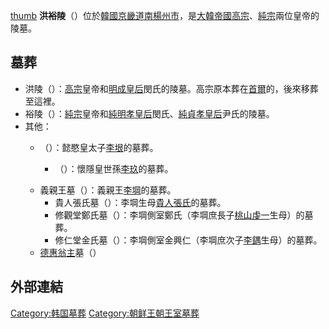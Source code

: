 {{unreferenced|time=2014-1-19}}[[文件:홍유릉_20111023.jpg|thumb]]
'''洪裕陵'''（{{lang-ko|홍유릉}}）位於[[大韓民國|韓國]][[京畿道|京畿道]][[南楊州市|南楊州市]]{{link-ko|金谷洞|금곡동 (남양주시)}}，是[[大韓帝國|大韓帝國]][[朝鮮高宗|高宗]]、[[朝鮮純宗|純宗]]兩位皇帝的陵墓。

==墓葬==
* 洪陵（{{lang|ko|홍릉}}）：[[朝鮮高宗|高宗]]皇帝和[[明成皇后|明成皇后]]閔氏的陵墓。高宗原本葬在[[首爾|首爾]]的{{link-ko|清涼里洞|청량리동}}，後來移葬至這裡。
* 裕陵（{{lang|ko|유릉}}）：[[朝鮮純宗|純宗]]皇帝和[[純明孝皇后|純明孝皇后]]閔氏、[[純貞孝皇后|純貞孝皇后]]尹氏的陵墓。
* 其他：
** {{link-ko|英園|영원 (무덤)}}（{{lang|ko|영원}}）：懿愍皇太子[[李垠|李垠]]的墓葬。
*** {{link-ko|懷仁園|회인원}}（{{lang|ko|회인원}}）：懷隱皇世孫[[李玖|李玖]]的墓葬。
** 義親王墓（{{lang|ko|의친왕묘}}）：義親王[[李堈|李堈]]的墓葬。
*** 貴人張氏墓（{{lang|ko|귀인장씨묘}}）：李堈生母[[貴人張氏_(朝鮮高宗)|貴人張氏]]的墓葬。
*** 修觀堂鄭氏墓（{{lang|ko|수관당 정씨묘}}）：李堈側室鄭氏（李堈庶長子[[桃山虔一|桃山虔一]]生母）的墓葬。
*** 修仁堂金氏墓（{{lang|ko|수인당 김씨묘}}）：李堈側室金興仁（李堈庶次子[[李鍝|李鍝]]生母）的墓葬。
** [[德惠翁主|德惠翁主]]墓（{{lang|ko|덕혜옹주묘}}）

==外部連結==

{{korea-stub}}

[[Category:韩国墓葬|Category:韩国墓葬]]
[[Category:朝鲜王朝王室墓葬|Category:朝鲜王朝王室墓葬]]